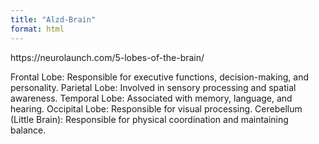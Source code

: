 ```yaml
---
title: "Alzd-Brain"
format: html
---
```


https://neurolaunch.com/5-lobes-of-the-brain/

Frontal Lobe: Responsible for executive functions, decision-making, and personality.
Parietal Lobe: Involved in sensory processing and spatial awareness.
Temporal Lobe: Associated with memory, language, and hearing.
Occipital Lobe: Responsible for visual processing.
Cerebellum (Little Brain): Responsible for physical coordination and maintaining balance.

